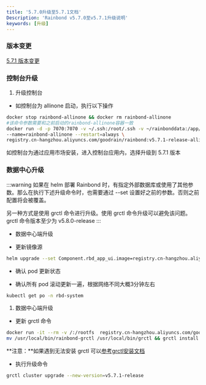 ```yaml
---
title: '5.7.0升级至5.7.1文档'
Description: 'Rainbond v5.7.0至v5.7.1升级说明'
keywords: [升级]
---
```



### 版本变更

[5.7.1 版本变更](/community/change/5.7.1)

### 控制台升级

<Tabs groupId="upgrade">
  <TabItem value="Basic Edition" label="Basic Edition">

1. 升级控制台

- 如控制台为 allinone 启动，执行以下操作

```bash
docker stop rainbond-allinone && docker rm rainbond-allinone
#该命令参数需要和之前启动的rainbond-allinone容器一致
docker run -d -p 7070:7070 -v ~/.ssh:/root/.ssh -v ~/rainbonddata:/app/data \
--name=rainbond-allinone --restart=always \
registry.cn-hangzhou.aliyuncs.com/goodrain/rainbond:v5.7.1-release-allinone
```

如控制台为通过应用市场安装，进入控制台应用内，选择升级到 5.7.1 版本
</TabItem>
</Tabs>

###  数据中心升级

<Tabs groupId="upgrade">
  <TabItem value="helm" label="helm" default>

:::warning
如果在 helm 部署 Rainbond 时，有指定外部数据库或使用了其他参数。那么在执行下述升级命令时，也需要通过 --set 设置好之前的参数。否则之前配置将会被覆盖。

另一种方式是使用 grctl 命令进行升级。使用 grctl 命令升级可以避免该问题。grctl 命令版本至少为 v5.8.0-release
:::

- 数据中心端升级

- 更新镜像源

```bash
helm upgrade --set Component.rbd_app_ui.image=registry.cn-hangzhou.aliyuncs.com/goodrain/rainbond:v5.7.1-release-allinone --set operator.image.tag=v5.7.1-release --set Cluster.installVersion=v5.7.1-release rainbond rainbond/rainbond-cluster -n rbd-system
```

- 确认 pod 更新状态

- 确认所有 pod 滚动更新一遍，根据网络不同大概3分钟左右

```bash
kubectl get po -n rbd-system 
```

  </TabItem>

<TabItem value="Basic Edition" label="Basic Edition">

1. 数据中心端升级

- 更新 grctl 命令

```bash
docker run -it --rm -v /:/rootfs  registry.cn-hangzhou.aliyuncs.com/goodrain/rbd-grctl:v5.7.1-release copy
mv /usr/local/bin/rainbond-grctl /usr/local/bin/grctl && grctl install
```

**注意：**如果遇到无法安装 grctl 可以[参考grctl安装文档](/docs/ops-guide/tools/grctl/)

- 执行升级命令

```bash
grctl cluster upgrade --new-version=v5.7.1-release
```

  </TabItem>
</Tabs>
      

